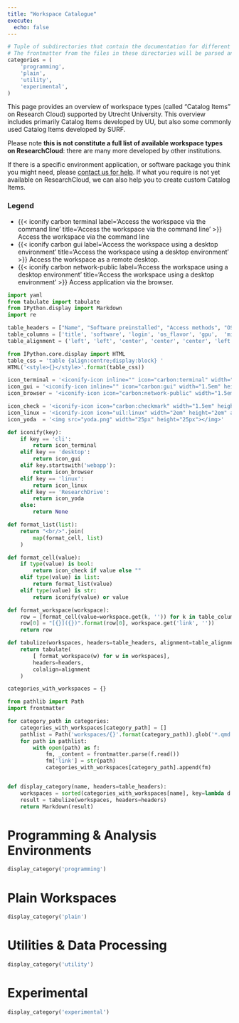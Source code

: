 ```yaml
---
title: "Workspace Catalogue"
execute:
  echo: false
---
```


```python
# Tuple of subdirectories that contain the documentation for different categories of workspaces.
# The frontmatter from the files in these directories will be parsed and displayed in the tables below.
categories = (
    'programming',
    'plain',
    'utility',
    'experimental',
)
```

This page provides an overview of workspace types (called "Catalog Items" on Research Cloud) supported by Utrecht University. This overview includes primarily Catalog Items developed by UU, but also some commonly used Catalog Items developed by SURF.

Please note **this is not constitute a full list of available workspace types on ResearchCloud**: there are many more developed by other institutions.

If there is a specific environment application, or software package you think you might need, please [contact us for help](mailto:research.engineering@uu.nl). If what you require is not yet available on ResearchCloud, we can also help you to create custom Catalog Items.

### Legend

* {{< iconify carbon terminal label='Access the workspace via the command line' title='Access the workspace via the command line' >}} Access the workspace via the command line
* {{< iconify carbon gui label='Access the workspace using a desktop environment' title='Access the workspace using a desktop environment' >}} Access the workspace as a remote desktop.
* {{< iconify carbon network-public label='Access the workspace using a desktop environment' title='Access the workspace using a desktop environment' >}} Access application via the browser.

```python
import yaml
from tabulate import tabulate
from IPython.display import Markdown
import re

table_headers = ["Name", "Software preinstalled", "Access methods", "OS", "GPU", "Misc", "Owner"]
table_columns = ['title', 'software', 'login', 'os_flavor', 'gpu',  'misc', 'support']
table_alignment = ('left', 'left', 'center', 'center', 'center', 'left', 'center')

from IPython.core.display import HTML
table_css = 'table {align:centre;display:block} '
HTML('<style>{}</style>'.format(table_css))

icon_terminal = '<iconify-icon inline="" icon="carbon:terminal" width="1.5em" height="1.5em" aria-label="Access the workspace via the command line" title="Access the workspace via the command line"></iconify-icon>'
icon_gui = '<iconify-icon inline="" icon="carbon:gui" width="1.5em" height="1.5em" aria-label="Access the workspace as a remote desktop" title="Access the workspace as a remote desktop"></iconify-icon>'
icon_browser = '<iconify-icon icon="carbon:network-public" width="1.5em" height="1.5em" aria-label="Access application via the browser" title="Access application via the browser"></iconify-icon>'

icon_check = '<iconify-icon icon="carbon:checkmark" width="1.5em" height="1.5em" aria-label="Yes" title="Yes"></iconify-icon>'
icon_linux = '<iconify-icon icon="uil:linux" width="2em" height="2em" aria-label="Linux" title="Linux"></iconify-icon>'
icon_yoda  = '<img src="yoda.png" width="25px" height="25px"></img>'

def iconify(key):
    if key == 'cli':
        return icon_terminal
    elif key == 'desktop':
        return icon_gui
    elif key.startswith('webapp'):
        return icon_browser
    elif key == 'linux':
        return icon_linux
    elif key == 'ResearchDrive':
        return icon_yoda
    else:
        return None

def format_list(list):
    return "<br/>".join(
        map(format_cell, list)
    )

def format_cell(value):
    if type(value) is bool:
        return icon_check if value else ""
    elif type(value) is list:
        return format_list(value)
    elif type(value) is str:
        return iconify(value) or value

def format_workspace(workspace):
    row = [format_cell(value=workspace.get(k, '')) for k in table_columns]
    row[0] = "[{}]({})".format(row[0], workspace.get('link', ''))
    return row

def tabulize(workspaces, headers=table_headers, alignment=table_alignment):
    return tabulate(
        [ format_workspace(w) for w in workspaces], 
        headers=headers,
        colalign=alignment
    )

categories_with_workspaces = {}

from pathlib import Path
import frontmatter

for category_path in categories:
    categories_with_workspaces[category_path] = []
    pathlist = Path('workspaces/{}'.format(category_path)).glob('*.qmd')
    for path in pathlist:
        with open(path) as f:
            fm, _content = frontmatter.parse(f.read())
            fm['link'] = str(path)
            categories_with_workspaces[category_path].append(fm)


def display_category(name, headers=table_headers):
    workspaces = sorted(categories_with_workspaces[name], key=lambda d: d.get('title', ''))
    result = tabulize(workspaces, headers=headers)
    return Markdown(result)
```


# Programming & Analysis Environments
```python
display_category('programming')
```


# Plain Workspaces
```python
display_category('plain')
```

# Utilities & Data Processing
```python
display_category('utility')
```

# Experimental
```python
display_category('experimental')
```